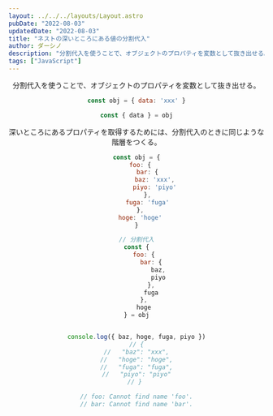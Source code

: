 ```yaml
---
layout: ../../../layouts/Layout.astro
pubDate: "2022-08-03"
updatedDate: "2022-08-03"
title: "ネストの深いところにある値の分割代入"
author: ダーシノ
description: "分割代入を使うことで、オブジェクトのプロパティを変数として抜き出せる。深いところにあるプロパティを取得するためには、分割代入のときに同じような階層をつくる。"
tags: ["JavaScript"]
---
```



<Header {...frontmatter} />

分割代入を使うことで、オブジェクトのプロパティを変数として抜き出せる。

```js
const obj = { data: 'xxx' }

const { data } = obj
```

深いところにあるプロパティを取得するためには、分割代入のときに同じような階層をつくる。

```js
const obj = {
  foo: {
      bar: {
          baz: 'xxx',
          piyo: 'piyo'
      },
      fuga: 'fuga'
  },
  hoge: 'hoge'
}

// 分割代入
const {
    foo: {
        bar: {
            baz,
            piyo
        },
        fuga
    },
    hoge
} = obj


console.log({ baz, hoge, fuga, piyo })
// {
//   "baz": "xxx",
//   "hoge": "hoge",
//   "fuga": "fuga",
//   "piyo": "piyo"
// } 

// foo: Cannot find name 'foo'.
// bar: Cannot find name 'bar'.
```
